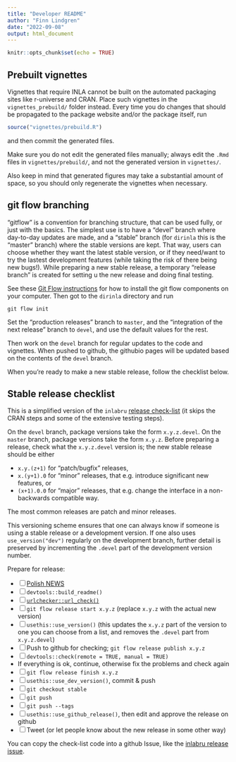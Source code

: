 ```yaml
---
title: "Developer README"
author: "Finn Lindgren"
date: "2022-09-08"
output: html_document
---
```


```r
knitr::opts_chunk$set(echo = TRUE)
```

## Prebuilt vignettes

Vignettes that require INLA cannot be built on the automated packaging sites
like r-universe and CRAN.  Place such vignettes in the `vignettes_prebuild/`
folder instead.  Every time you do changes that should be propagated to the package
website and/or the package itself, run
```r
source("vignettes/prebuild.R")
```
and then commit the generated files.

Make sure you do not edit the generated files manually; always edit the `.Rmd`
files in `vignettes/prebuild/`, and not the generated version in `vignettes/`.

Also keep in mind that generated figures may take a substantial amount of space, so
you should only regenerate the vignettes when necessary.

## git flow branching

"gitflow" is a convention for branching structure, that can be used fully, or just with the
basics. The simplest use is to have a "devel" branch where day-to-day updates are made,
and a "stable" branch (for `dirinla` this is the "master" branch) where the stable
versions are kept.  That way, users can choose whether they want the latest stable
version, or if they need/want to try the lastest development features (while taking the risk
of there being new bugs!).
While preparing a new stable release, a temporary "release branch" is created for setting
u the new release and doing final testing.

See these [Git Flow instructions](https://skoch.github.io/Git-Workflow/) for
how to install the git flow components on your computer.
Then got to the `dirinla` directory and run
```
git flow init
```
Set the "production releases" branch to `master`, and the "integration of the next release"
branch to `devel`, and use the default values for the rest.

Then work on the `devel` branch for regular updates to the code and vignettes.
When pushed to github, the githubio pages will be updated based on the contents
of the `devel` branch.

When you're ready to make a new stable release, follow the checklist below.

## Stable release checklist

This is a simplified version of the `inlabru` [release check-list](https://github.com/inlabru-org/inlabru/issues/139)
(it skips the CRAN steps and some of the extensive testing steps).

On the `devel` branch, package versions take the form `x.y.z.devel`.
On the `master` branch, package versions take the form `x.y.z`.
Before preparing a release, check what the `x.y.z.devel` version is; the new stable release
should be either

* `x.y.(z+1)` for "patch/bugfix" releases,
* `x.(y+1).0` for "minor" releases, that e.g. introduce significant new features, or
* `(x+1).0.0` for "major" releases, that e.g. change the interface in a non-backwards compatible way.

The most common releases are patch and minor releases.

This versioning scheme ensures that one can always know if someone is using a
stable release or a development version.  If one also uses `use_version("dev")`
regularly on the development branch, further detail is preserved by incrementing the `.devel`
part of the development version number.

Prepare for release:

* [ ] [Polish NEWS](https://style.tidyverse.org/news.html#news-release)
* [ ] `devtools::build_readme()`
* [ ] [`urlchecker::url_check()`](https://github.com/r-lib/urlchecker)
* [ ] `git flow release start x.y.z` (replace `x.y.z` with the actual new version)
* [ ] `usethis::use_version()` (this updates the `x.y.z` part of the version
       to one you can choose from a list,
       and removes the `.devel` part from `x.y.z.devel`)
* [ ] Push to github for checking; `git flow release publish x.y.z`
* [ ] `devtools::check(remote = TRUE, manual = TRUE)`
* If everything is ok, continue, otherwise fix the problems and check again
* [ ] `git flow release finish x.y.z`
* [ ] `usethis::use_dev_version()`, commit & push
* [ ] `git checkout stable`
* [ ] `git push`
* [ ] `git push --tags`
* [ ] `usethis::use_github_release()`, then edit and approve the release on github
* [ ] Tweet (or let people know about the new release in some other way)

You can copy the check-list code into a github Issue, like the [inlabru release issue](https://github.com/inlabru-org/inlabru/issues/139).
